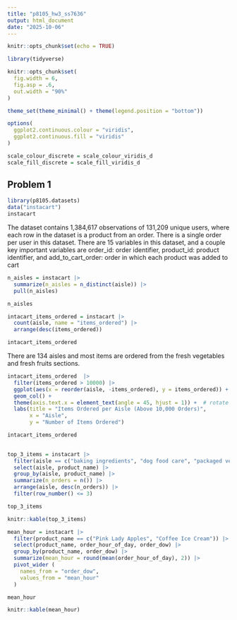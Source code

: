 ```yaml
---
title: "p8105_hw3_ss7636"
output: html_document
date: "2025-10-06"
---
```


```r
knitr::opts_chunk$set(echo = TRUE)
```

```r
library(tidyverse)

knitr::opts_chunk$set(
  fig.width = 6,
  fig.asp = .6,
  out.width = "90%"
)

theme_set(theme_minimal() + theme(legend.position = "bottom"))

options(
  ggplot2.continuous.colour = "viridis",
  ggplot2.continuous.fill = "viridis"
)

scale_colour_discrete = scale_colour_viridis_d
scale_fill_discrete = scale_fill_viridis_d
```


## Problem 1

```r
library(p8105.datasets)
data("instacart")
instacart
```
The dataset contains 1,384,617 observations of 131,209 unique users, where each row in the dataset is a product from an order. There is a single order per user in this dataset. There are 15 variables in this dataset, and a couple key important variables are order_id: order identifier, product_id: product identifier, and add_to_cart_order: order in which each product was added to cart

```r
n_aisles = instacart |> 
  summarize(n_aisles = n_distinct(aisle)) |> 
  pull(n_aisles)

n_aisles

```

```r
intacart_items_ordered = instacart |> 
  count(aisle, name = "items_ordered") |> 
  arrange(desc(items_ordered))

intacart_items_ordered
```

There are 134 aisles and most items are ordered from the fresh vegetables and fresh fruits sections. 

```r
intacart_items_ordered  |> 
  filter(items_ordered > 10000) |> 
  ggplot(aes(x = reorder(aisle, -items_ordered), y = items_ordered)) + 
  geom_col() +
  theme(axis.text.x = element_text(angle = 45, hjust = 1)) +  # rotate labels
  labs(title = "Items Ordered per Aisle (Above 10,000 Orders)",
       x = "Aisle",
       y = "Number of Items Ordered")

intacart_items_ordered
  
```

```r
top_3_items = instacart |> 
  filter(aisle == c("baking ingredients", "dog food care", "packaged vegetables fruits")) |> 
  select(aisle, product_name) |> 
  group_by(aisle, product_name) |> 
  summarize(n_orders = n()) |> 
  arrange(aisle, desc(n_orders)) |> 
  filter(row_number() <= 3) 

top_3_items
```

```r
knitr::kable(top_3_items)
```


```r
mean_hour = instacart |> 
  filter(product_name == c("Pink Lady Apples", "Coffee Ice Cream")) |> 
  select(product_name, order_hour_of_day, order_dow) |> 
  group_by(product_name, order_dow) |> 
  summarize(mean_hour = round(mean(order_hour_of_day), 2)) |> 
  pivot_wider (
    names_from = "order_dow",
    values_from = "mean_hour"
  )

mean_hour
```
```r
knitr::kable(mean_hour)
```



